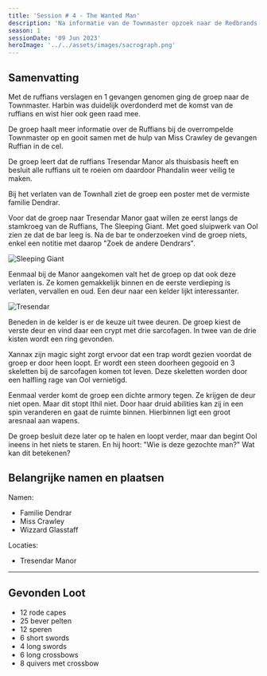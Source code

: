 ```yaml
---
title: 'Session # 4 - The Wanted Man'
description: 'Na informatie van de Townmaster opzoek naar de Redbrands in Tresandar Manor'
season: 1
sessionDate: '09 Jun 2023'
heroImage: '../../assets/images/sacrograph.png'
---
```



## Samenvatting

Met de ruffians verslagen en 1 gevangen genomen ging de groep naar de Townmaster. Harbin was duidelijk overdonderd met de komst van de ruffians en wist hier ook geen raad mee.

De groep haalt meer informatie over de Ruffians bij de overrompelde Townmaster op en gooit samen met de hulp van Miss Crawley de gevangen Ruffian in de cel.

De groep leert dat de ruffians Tresendar Manor als thuisbasis heeft en besluit alle ruffians uit te roeien om daardoor Phandalin weer veilig te maken.

Bij het verlaten van de Townhall ziet de groep een poster met de vermiste familie Dendrar.

Voor dat de groep naar Tresendar Manor gaat willen ze eerst langs de stamkroeg van de Ruffians, The Sleeping Giant. Met goed sluipwerk van Ool zien ze dat de bar leeg is. Na de bar te onderzoeken vind de groep niets, enkel een notitie met daarop "Zoek de andere Dendrars".

<Image src={sleepinggiant} alt="Sleeping Giant" />

Eenmaal bij de Manor aangekomen valt het de groep op dat ook deze verlaten is. Ze komen gemakkelijk binnen en de eerste verdieping is verlaten, vervallen en oud. Een deur naar een kelder lijkt interessanter.

<Image src={tresendar} alt="Tresendar" />

Beneden in de kelder is er de keuze uit twee deuren. De groep kiest de verste deur en vind daar een crypt met drie sarcofagen. In twee van de drie kisten wordt een ring gevonden.

<CharacterPopper character="xannax" client:load>Xannax</CharacterPopper> zijn magic sight zorgt ervoor dat een trap wordt gezien voordat de groep
er door heen loopt. Er wordt een steen doorheen gegooid en 3 skeletten bij de sarcofagen komen
tot leven. Deze skeletten worden door een halfling rage van <CharacterPopper character="ool" client:load>Ool </CharacterPopper> vernietigd.

Eenmaal verder komt de groep een dichte armory tegen. Ze krijgen de deur niet open. Maar dit stopt <CharacterPopper character="ithil" client:load>Ithil</CharacterPopper> niet. Door haar druid abilities kan zij in een spin veranderen en gaat de ruimte binnen. Hierbinnen ligt een groot aresnaal aan wapens.

De groep besluit deze later op te halen en loopt verder, maar dan begint Ool ineens in het niets te staren. En hij hoort: "Wie is deze gezochte man?" Wat kan dit betekenen?

## Belangrijke namen en plaatsen

Namen:

-   Familie Dendrar
-   Miss Crawley
-   Wizzard Glasstaff

Locaties:

-   Tresendar Manor

---

## Gevonden Loot

-   12 rode capes
-   25 bever pelten
-   12 speren
-   6 short swords
-   4 long swords
-   6 long crossbows
-   8 quivers met crossbow
